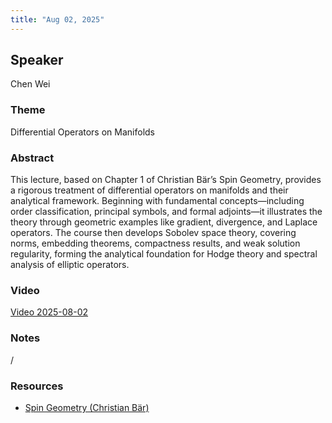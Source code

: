 ```yaml
---
title: "Aug 02, 2025"
---
```


## Speaker
Chen Wei

### Theme
Differential Operators on Manifolds

### Abstract
This lecture, based on Chapter 1 of Christian Bär's Spin Geometry, provides a rigorous treatment of differential operators on manifolds and their analytical framework. Beginning with fundamental concepts—including order classification, principal symbols, and formal adjoints—it illustrates the theory through geometric examples like gradient, divergence, and Laplace operators. The course then develops Sobolev space theory, covering norms, embedding theorems, compactness results, and weak solution regularity, forming the analytical foundation for Hodge theory and spectral analysis of elliptic operators. 

### Video
[Video 2025-08-02](https://drive.google.com/file/d/1khQ2wqWP9wA1yVdhkEq6tFf8AwlfiLM7/view?usp=sharing)

### Notes
/

### Resources
- [Spin Geometry (Christian Bär)](https://drive.google.com/file/d/1GbkRLjgx5aitNtW42gnpcq4Xt0zwyZIe/view?usp=sharing)